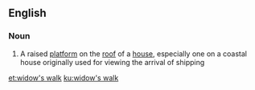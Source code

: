 ==English==

===Noun===
{{wikipedia}}
{{en-noun|head=[[widow]]'s [[walk]]}}

# {{label|en|US}} A raised [[platform]] on the [[roof]] of a [[house]], especially one on a coastal house originally used for viewing the arrival of shipping

[[et:widow's walk]]
[[ku:widow's walk]]